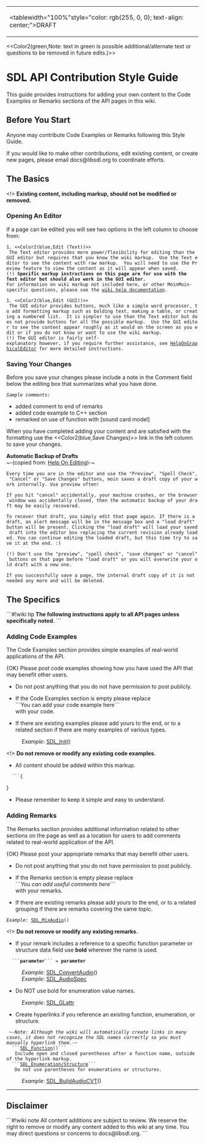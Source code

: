 <!-- pragma section-numbers off -->
<!-- pragma disable-camelcase -->
{|
|<tablewidth="100%"style="color: rgb(255, 0, 0); text-align: center;">DRAFT
|}
<<Color2(green,Note: text in green is possible additional/alternate text or questions to be removed in future edits.)>>

= SDL API Contribution Style Guide =

This guide provides instructions for adding your own content to the Code Examples or Remarks sections of the API pages in this wiki.


== Before You Start ==

Anyone may contribute Code Examples or Remarks following this Style Guide.  

If you would like to make other contributions, edit existing content, or create new pages, please email docs@libsdl.org to coordinate efforts.

== The Basics ==

<!> '''Existing content, including markup, should not be modified or removed.'''

=== Opening An Editor ===
If a page can be edited you will see two options in the left column to choose from:
 1. <<Color2(blue,Edit (Text))>>
  The Text editor provides more power/flexibility for editing than the GUI editor but requires that you know the wiki markup.  Use the Text editor to see the content with raw markup.  You will need to use the Preview feature to view the content as it will appear when saved.
 (!) '''Specific markup instructions on this page are for use with the Text editor but should also work in the GUI editor.'''
 For information on wiki markup not included here, or other MoinMoin-specific questions, please see the [http://wiki.libsdl.org/moin.cgi/HelpOnEditing wiki help documentation].

 1. <<Color2(blue,Edit (GUI))>>
  The GUI editor provides buttons, much like a simple word processor, to add formatting markup such as bolding text, making a table, or creating a numbered list.  It is simpler to use than the Text editor but does not provide buttons for all the possible markup.  Use the GUI editor to see the content appear roughly as it would on the screen as you edit or if you do not know or want to use the wiki markup.
 (!) The GUI editor is fairly self-explanatory however, if you require further assistance, see [http://wiki.libsdl.org/moin.cgi/HelpOnGraphicalEditor HelpOnGraphicalEditor] for more detailed instructions.

=== Saving Your Changes ===
Before you save your changes please include a note in the Comment field below the editing box that summarizes what you have done.
 ''Sample comments'': 
* added comment to end of remarks
* added code example to C++ section
* remarked on use of function with [sound card model]

When you have completed adding your content and are satisfied with the formatting use the <<Color2(blue,Save Changes)>> link in the left column to save your changes.

'''Automatic Backup of Drafts'''<br/>
~-(copied from: [http://wiki.libsdl.org/moin.cgi/HelpOnEditing Help On Editing])-~

 Every time you are in the editor and use the "Preview", "Spell Check", "Cancel" or "Save Changes" buttons, moin saves a draft copy of your work internally. Use preview often!

 If you hit "cancel" accidentally, your machine crashes, or the browser window was accidentally closed, then the automatic backup of your draft may be easily recovered.

 To recover that draft, you simply edit that page again. If there is a draft, an alert message will be in the message box and a "load draft" button will be present. Clicking the "load draft" will load your saved draft into the editor box replacing the current revision already loaded. You can continue editing the loaded draft, but this time try to save it at the end. :)

 (!) Don't use the "preview", "spell check", "save changes" or "cancel" buttons on that page before "load draft" or you will overwrite your old draft with a new one.

 If you successfully save a page, the internal draft copy of it is not needed any more and will be deleted. 

== The Specifics ==

```#!wiki tip
'''The following instructions apply to all API pages unless specifically noted.'''
```

=== Adding Code Examples ===
The Code Examples section provides simple examples of real-world applications of the API.

{OK} Please post code examples showing how you have used the API that may benefit other users.  
* Do not post anything that you do not have permission to post publicly.

* If the Code Examples section is empty please replace<br/>```You can add your code example here```<br/>with your code.

* If there are existing examples please add yours to the end, or to a related section if there are many examples of various types.  
: ''Example'': [[SDL_Init]]()

<!> '''Do not remove or modify any existing code examples.'''

* All content should be added within this markup.
   ```{
{{{#!highlight cpp
 
```
}}}}
* Please remember to keep it simple and easy to understand.

=== Adding Remarks ===
The Remarks section provides additional information related to other sections on the page as well as a location for users to add comments related to real-world application of the API.  

{OK} Please post your appropriate remarks that may benefit other users.  
* Do not post anything that you do not have permission to post publicly.

* If the Remarks section is empty please replace<br/>```''You can add useful comments here''```<br/>with your remarks.

* If there are existing remarks please add yours to the end, or to a related grouping if there are remarks covering the same topic.
 ''Example'': [[SDL_MixAudio]]()

<!> '''Do not remove or modify any existing remarks.'''

* If your remark includes a reference to a specific function parameter or structure data field use '''bold''' wherever the name is used.
   ```'''parameter'''``` = '''parameter'''
: ''Example'': [[SDL_ConvertAudio]]()
: ''Example'': [[SDL_AudioSpec]]
* Do NOT use bold for enumeration value names.
: ''Example'': [[SDL_GLattr]]

* Create hyperlinks if you reference an existing function, enumeration, or structure.
  ~-''Note: Although the wiki will automatically create links in many cases, it does not recognize the SDL names correctly so you must manually hyperlink them.''-~<br/>
  ```[[SDL_Function]]()```<br/>
   Include open and closed parentheses after a function name, outside of the hyperlink markup.<br/>
  ```[[SDL_Enumeration/Structure]]```<br/>
   Do not use parentheses for enumerations or structures.
: ''Example'': [[SDL_BuildAudioCVT]]()

----
== Disclaimer ==
```#!wiki note
All content additions are subject to review.  We reserve the right to remove or modify any content added to this wiki at any time.  You may direct questions or concerns to docs@libsdl.org.
```
